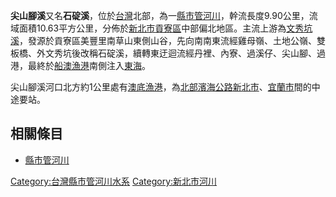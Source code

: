 {{Infobox river
| river_name = 尖山腳溪
| native_name =
| other_name = 石碇溪
| etymology =
| image_name =
| image_size =
| caption    =
| origin     = 南草山
| mouth      = [[船澳漁港|船澳漁港]]南側
| progression = [[東海|東海]]
| basin_countries =
| location   = [[新北市|新北市]][[貢寮區|貢寮區]]
| length     = {{convert|9.90|km|}}
| elevation  =
| mouth_elevation =
| discharge  =
| watershed  = {{convert|10.63|km2|}}
| left_tribs =
| right_tribs =
}}
'''尖山腳溪'''又名'''石碇溪'''，位於[[台灣|台灣]]北部，為一[[縣市管河川|縣市管河川]]，幹流長度9.90公里，流域面積10.63平方公里，分佈於[[新北市|新北市]][[貢寮區|貢寮區]]中部偏北地區。主流上游為[[文秀坑溪|文秀坑溪]]，發源於貢寮區美豐里南草山東側山谷，先向南南東流經雞母嶺、土地公嶺、雙板橋、外文秀坑後改稱石碇溪，續轉東迂迴流經丹裡、內寮、過溪仔、尖山腳、過港，最終於[[船澳漁港|船澳漁港]]南側注入[[東海|東海]]。

尖山腳溪河口北方約1公里處有[[澳底漁港|澳底漁港]]，為[[北部濱海公路|北部濱海公路]][[新北市|新北市]]、[[宜蘭市|宜蘭市]]間的中途要站。

==相關條目==
*[[縣市管河川|縣市管河川]]

{{台灣河流}}
[[Category:台灣縣市管河川水系|Category:台灣縣市管河川水系]]
[[Category:新北市河川|Category:新北市河川]]